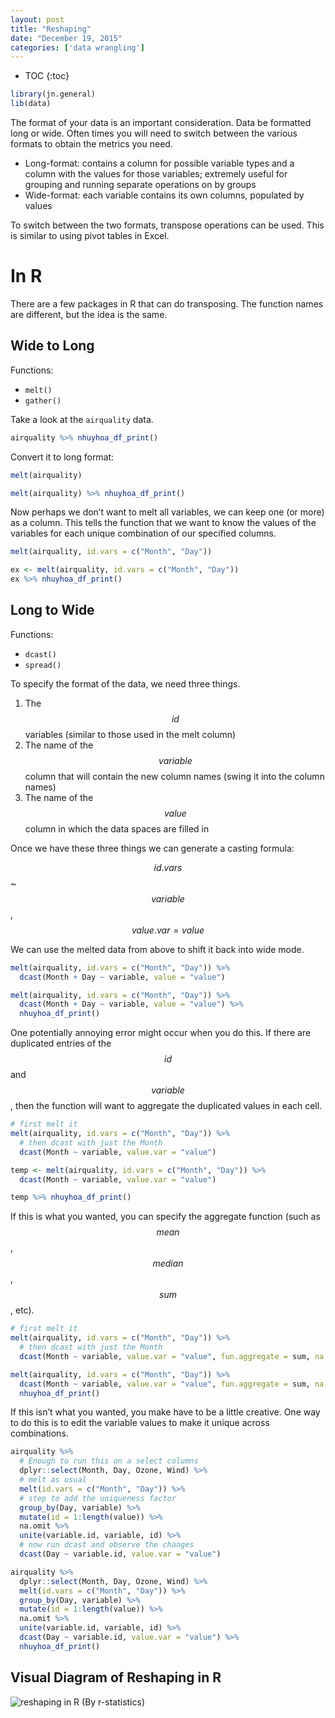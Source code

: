 ```yaml
---
layout: post
title: "Reshaping"
date: "December 19, 2015"
categories: ['data wrangling']
---
```


* TOC
{:toc}

```r
library(jn.general)
lib(data)
```


The format of your data is an important consideration. Data be formatted long or wide. Often times you will need to switch between the various formats to obtain the metrics you need. 

* Long-format: contains a column for possible variable types and a column with the values for those variables; extremely useful for grouping and running separate operations on by groups
* Wide-format: each variable contains its own columns, populated by values

To switch between the two formats, transpose operations can be used. This is similar to using pivot tables in Excel. 

# In R
There are a few packages in R that can do transposing. The function names are different, but the idea is the same. 

## Wide to Long

Functions:

* `melt()`
* `gather()`

Take a look at the `airquality` data. 

<div class = "dftab">
```r
airquality %>% nhuyhoa_df_print()
```
</div><p></p>

Convert it to long format:
```r
melt(airquality)
```

<div class = "dftab">
```r
melt(airquality) %>% nhuyhoa_df_print()
```
</div><p></p>

Now perhaps we don't want to melt all variables, we can keep one (or more) as a column. This tells the function that we want to know the values of the variables for each unique combination of our specified columns.

```r
melt(airquality, id.vars = c("Month", "Day"))
```

<div class = "dftab">
```r
ex <- melt(airquality, id.vars = c("Month", "Day"))
ex %>% nhuyhoa_df_print()
```
</div><p></p>

## Long to Wide

Functions:

* `dcast()`
* `spread()`

To specify the format of the data, we need three things. 

1. The $$id$$ variables (similar to those used in the melt column)
2. The name of the $$variable$$ column that will contain the new column names (swing it into the column names)
3. The name of the $$value$$ column in which the data spaces are filled in

Once we have these three things we can generate a casting formula:

$$ id.vars $$ ~ $$ variable $$, $$ value.var = value $$

We can use the melted data from above to shift it back into wide mode.
```r
melt(airquality, id.vars = c("Month", "Day")) %>% 
  dcast(Month + Day ~ variable, value = "value")
```

<div class = "dftab">
```r
melt(airquality, id.vars = c("Month", "Day")) %>% 
  dcast(Month + Day ~ variable, value = "value") %>% 
  nhuyhoa_df_print()
```
</div><p></p>

One potentially annoying error might occur when you do this. If there are duplicated entries of the $$id$$ and $$variable$$, then the function will want to aggregate the duplicated values in each cell. 

```r
# first melt it
melt(airquality, id.vars = c("Month", "Day")) %>% 
  # then dcast with just the Month
  dcast(Month ~ variable, value.var = "value")
```

```r
temp <- melt(airquality, id.vars = c("Month", "Day")) %>% 
  dcast(Month ~ variable, value.var = "value")
```

<div class = "dftab">
```r
temp %>% nhuyhoa_df_print()
```
</div><p></p>

If this is what you wanted, you can specify the aggregate function (such as $$mean$$, $$median$$, $$sum$$, etc). 

```r
# first melt it
melt(airquality, id.vars = c("Month", "Day")) %>% 
  # then dcast with just the Month
  dcast(Month ~ variable, value.var = "value", fun.aggregate = sum, na.rm = TRUE)
```

<div class = "dftab">
```r
melt(airquality, id.vars = c("Month", "Day")) %>% 
  dcast(Month ~ variable, value.var = "value", fun.aggregate = sum, na.rm = TRUE) %>% 
  nhuyhoa_df_print()
```
</div><p></p>

If this isn't what you wanted, you make have to be a little creative. One way to do this is to edit the variable values to make it unique across combinations.

```r
airquality %>% 
  # Enough to run this on a select columns
  dplyr::select(Month, Day, Ozone, Wind) %>% 
  # melt as usual
  melt(id.vars = c("Month", "Day")) %>% 
  # step to add the uniqueness factor
  group_by(Day, variable) %>% 
  mutate(id = 1:length(value)) %>% 
  na.omit %>% 
  unite(variable.id, variable, id) %>% 
  # now run dcast and observe the changes
  dcast(Day ~ variable.id, value.var = "value")
```

<div class = "dftab">
```r
airquality %>% 
  dplyr::select(Month, Day, Ozone, Wind) %>% 
  melt(id.vars = c("Month", "Day")) %>% 
  group_by(Day, variable) %>% 
  mutate(id = 1:length(value)) %>% 
  na.omit %>% 
  unite(variable.id, variable, id) %>% 
  dcast(Day ~ variable.id, value.var = "value") %>% 
  nhuyhoa_df_print()
```
</div><p></p>

## Visual Diagram of Reshaping in R

![reshaping in R](http://jnguyen92.github.io/nhuyhoa/figure/images/transpose.png)
(By r-statistics)